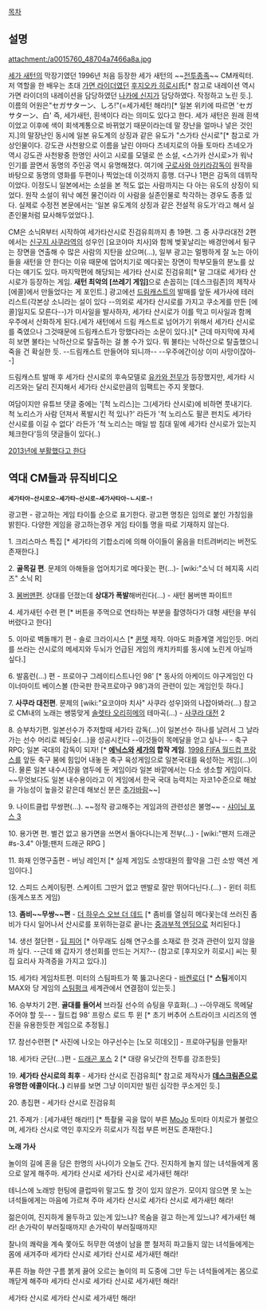 [[목차]]

== 설명 ==
attachment:/a0015760_48704a7466a8a.jpg

[[세가 새턴]]의 막장기였던 1996년 처음 등장한 세가 새턴의 ~~[[전투종족]]~~ CM캐릭터. 저 역할을 한 배우는 초대 [[가면 라이더]]였던 [[후지오카 히로시]]氏[* 참고로 내레이션 역시 가면 라이더의 내레이션을 담당하였던 [[나카에 신지]]가 담당하였다. 작정하고 노린 듯.]. 이름의 어원은"セガサターン、しろ!"(=세가세턴 해라!)[* 일본 위키에 따르면 'セガサターン、白' 즉, 세가새턴, 흰색이다 라는 의미도 있다고 한다. 세가 새턴은 원래 흰색이었고 이후에 색이 회색계통으로 바뀌었기 때문이라는데 말 장난을 얼마나 넣은 것인지.]의 말장난인 동시에 일본 유도계의 상징과 같은 유도가 "스가타 산시로"[* 참고로 가상인물이다. 강도관 사천왕으로 이름을 날린 야마다 츠네지로의 아들 토마타 츠네오가 역시 강도관 사천왕중 한명인 사이고 시로를 모델로 쓴 소설, <스가카 산시로>가 워낙 인기를 끌면서 동명의 주인공 역시 유명해졌다. 여기에 [[구로사와 아키라]]감독이 원작을 바탕으로 동명의 영화를 두편이나 찍었는데 이것까지 흥행. 더구나 1편은 감독의 데뷔작이었다. 이정도니 일본에서는 소설을 본 적도 없는 사람까지는 다 아는 유도의 상징이 되었다. 원작 소설이 워낙 예전 물건이라 이 사람을 실존인물로 착각하는 경우도 종종 있다. 실제로 수정전 본문에서는 '일본 유도계의 상징과 같은 전설적 유도가'라고 해서 실존인물처럼 묘사해두었었다.].

CM은 소닉R부터 시작하여 세가타산시로 진검유희까지 총 19편. 그 중 사쿠라대전 2편에서는 [[신구지 사쿠라]]역의 성우인 [요코야마 치사]와 함께 벚꽃날리는 배경안에서 뒹구는 장면을 연출해 수 많은 사람의 지탄을 샀으며(...), 일부 광고는 멀쩡하게 잘 노는 아이들을 새턴을 안 한다는 이유 때문에 업어치기로 메다꽂는 장면이 학부모들의 분노를 샀다는 얘기도 있다. 마지막편에 해당되는 세가타 산시로 진검유희[* 말 그대로 세가타 산시로가 등장하는 게임. '''새턴 최악의 [쓰레기 게임]'''으로 손꼽히는 [데스크림존]의 제작사 [에콜]에서 만들었다는 게 포인트.] 광고에선 [[드림캐스트]]의 발매를 앞둔 세가사에 테러리스트(각본상 소니라는 설이 있다 --의외로 세가타 산시로를 가지고 쿠소게를 만든 [에콜]일지도 모른다--)가 미사일을 발사하자, 세가타 산시로가 이를 막고 미사일과 함께 우주에서 산화하게 된다.(세가 새턴에서 드림 캐스트로 넘어가기 위해서 세가타 산시로를 죽였으나 그것때문에 드림캐스트가 망했다라는 소문이 있다.)[* 근데 마지막에 자세히 보면 불타는 낙하산으로 탈출하는 걸 볼 수가 있다. 뭐 불타는 낙하산으로 탈출했으니 죽을 건 확실한 듯. --드림캐스트 만들어야 되니까-- --우주에간이상 이미 사망이잖아--]

드림캐스트 발매 후 세가타 산시로의 후속모델로 [[유카와 전무]]가 등장했지만, 세가타 시리즈와는 달리 진지해서 세가타 산시로만큼의 임팩트는 주지 못했다.

여담이지만 유튜브 댓글 중에는 '[척 노리스]는 그(세가타 산시로)에 비하면 풋내기다. 척 노리스가 사람 던져서 폭발시킨 적 있나?' 라든가 '척 노리스도 팔콘 펀치도 세가타 산시로를 이길 수 없다' 라든가 '척 노리스는 매일 밤 침대 밑에 세가타 산시로가 있는지 체크한다'등의 댓글들이 있다(..)

[http://pyok.egloos.com/838255 2013년에 부활했다고 한다]
== 역대 CM들과 뮤직비디오 ==

 '''세가타아~산시로오~세가타~산시로~세가사타아~ㄴ시로~!'''

광고편 - 광고하는 게임 타이틀 순으로 표기한다. 광고편 명칭은 임의로 붙인 가칭임을 밝힌다. 다양한 게임을 광고하는경우 게임 타이틀 명을 따로 기재하지 않는다.

{{{#!html
<object width="425" height="344"><param name="movie" value="http://www.youtube.com/v/w2QRIWdNtxY&hl=ko&fs=1"></param><param name="allowFullScreen" value="true"></param><embed src="http://www.youtube.com/v/w2QRIWdNtxY&hl=ko&fs=1" type="application/x-shockwave-flash" allowfullscreen="true" width="425" height="344"></embed></object>
}}}
1. 크리스마스 특집  [* 세가타의 기합소리에 의해 아이들이 울음을 터트려버리는 버전도 존재한다.]

{{{#!html
<object width="425" height="344"><param name="movie" value="http://www.youtube.com/v/SanWyvMQunI&hl=ko&fs=1"></param><param name="allowFullScreen" value="true"></param><embed src="http://www.youtube.com/v/SanWyvMQunI&hl=ko&fs=1" type="application/x-shockwave-flash" allowfullscreen="true" width="425" height="344"></embed></object>
}}}
2. '''골목길 편'''. 문제의 아해들을 업어치기로 메다꽂는 편(...)- [wiki:"소닉 더 헤지혹 시리즈" 소닉 R]

{{{#!html
<object width="425" height="344"><param name="movie" value="http://www.youtube.com/v/5V65dtKOk2Y&hl=ko&fs=1"></param><param name="allowFullScreen" value="true"></param><embed src="http://www.youtube.com/v/5V65dtKOk2Y&hl=ko&fs=1" type="application/x-shockwave-flash" allowfullscreen="true" width="425" height="344"></embed></object>
}}}
3. [[봄버맨]]편. 상대를 던졌는데 '''상대가 폭발'''해버린다(...) - 새턴 봄버맨 파이트!!

{{{#!html
<object width="425" height="344"><param name="movie" value="http://www.youtube.com/v/STk3jPQVjK0&hl=ko&fs=1"></param><param name="allowFullScreen" value="true"></param><embed src="http://www.youtube.com/v/STk3jPQVjK0&hl=ko&fs=1" type="application/x-shockwave-flash" allowfullscreen="true" width="425" height="344"></embed></object>
}}}
4. 세가새턴 수련 편 [* 버튼을 주먹으로 연타하는 부분을 촬영하다가 대형 새턴을 부숴버렸다고 한다]

{{{#!html
<object width="425" height="344"><param name="movie" value="http://www.youtube.com/v/ged6gwNtJ8A&hl=ko&fs=1"></param><param name="allowFullScreen" value="true"></param><embed src="http://www.youtube.com/v/ged6gwNtJ8A&hl=ko&fs=1" type="application/x-shockwave-flash" allowfullscreen="true" width="425" height="344"></embed></object>
}}}
5. 이마로 벽돌깨기 편 - 솔로 크라이시스 [* [[퀸텟]] 제작. 아마도 퍼즐계열 게임인듯. 머리를 쓰라는 산시로의 메세지와 두뇌가 언급된 게임의 캐치카피를 동시에 노린게 아닐까 싶다.]

{{{#!html
<object width="425" height="344"><param name="movie" value="http://www.youtube.com/v/5lnev_Ken6o&hl=ko&fs=1"></param><param name="allowFullScreen" value="true"></param><embed src="http://www.youtube.com/v/5lnev_Ken6o&hl=ko&fs=1" type="application/x-shockwave-flash" allowfullscreen="true" width="425" height="344"></embed></object>
}}}
6. 발홈런(...) 편 - 프로야구 그레이티스트나인 98' [* 동사의 아케이드 야구게임인 다이너마이트 베이스볼 (한국판 한국프로야구 98')과의 관련이 있는 게임인듯 하다.]

{{{#!html
<object width="425" height="344"><param name="movie" value="http://www.youtube.com/v/sJPC6I2ss2c&hl=ko&fs=1"></param><param name="allowFullScreen" value="true"></param><embed src="http://www.youtube.com/v/sJPC6I2ss2c&hl=ko&fs=1" type="application/x-shockwave-flash" allowfullscreen="true" width="425" height="344"></embed></object>
}}}
7. '''사쿠라 대전편'''. 문제의 [wiki:"요코야마 치사" 사쿠라 성우]와의 나잡아봐라(...) 참고로 CM내의 노래는 쌩뚱맞게 [[솔렛타 오리히메]]의 테마곡(...) - [[사쿠라 대전]] 2

{{{#!html
<object width="425" height="344"><param name="movie" value="http://www.youtube.com/v/-jUzIxnbkpI&hl=ko&fs=1"></param><param name="allowFullScreen" value="true"></param><embed src="http://www.youtube.com/v/-jUzIxnbkpI&hl=ko&fs=1" type="application/x-shockwave-flash" allowfullscreen="true" width="425" height="344"></embed></object>
}}}
8. 승부차기편. 일본선수가 주저할때 세가타 감독(...)이 일본선수 하나를 날려서 그 날라가는 선수 머리로 헤딩슛(...)을 성공시킨다 --이것들이 목메달을 얻고 싶나-- - 축구 RPG; 일본 국대의 감독이 되자! [* '''[[에닉스]]와 [[세가]]의 합작 게임'''. [[1998 FIFA 월드컵 프랑스]]를 앞둔 축구 붐에 힘입어 내놓은 축구 육성게임으로 일본국대를 육성하는 게임(...)이다. 물론 일본 내수시장을 염두에 둔 게임이라 일본 바깥에서는 다소 생소할 게임이다. ~~무엇보다도 일본 내수용이라고 이 게임에서 한국 국대 능력치는 자코1수준으로 해놨을 가능성이 높을것 같은데 해보신 분은 [[추가바람]]~~]

{{{#!html
<iframe width="425" height="344" src="//www.youtube.com/embed/z6KtcNAodGw" frameborder="0" allowfullscreen></iframe>
}}}
9. 나이트클럽 무쌍편(...). ~~정작 광고해주는 게임과의 관련성은 불명~~ - [[샤이닝 포스 3]] 

{{{#!html
<object width="425" height="344"><param name="movie" value="http://www.youtube.com/v/Wa2wsCBBQbc&hl=ko&fs=1"></param><param name="allowFullScreen" value="true"></param><embed src="http://www.youtube.com/v/Wa2wsCBBQbc&hl=ko&fs=1" type="application/x-shockwave-flash" allowfullscreen="true" width="425" height="344"></embed></object>
}}}
10. 용가면 편. 별건 없고 용가면을 쓰면서 돌아다니는게 전부(...) - [wiki:"팬저 드래군#s-3.4" 아젤;팬저 드래군 RPG ]

{{{#!html
<object width="425" height="344"><param name="movie" value="http://www.youtube.com/v/Hyqnqw62W_s&hl=ko&fs=1"></param><param name="allowFullScreen" value="true"></param><embed src="http://www.youtube.com/v/Hyqnqw62W_s&hl=ko&fs=1" type="application/x-shockwave-flash" allowfullscreen="true" width="425" height="344"></embed></object>
}}}
11. 화재 인명구출편 - 버닝 레인저 [* 실제 게임도 소방대원의 활약을 그린 소방 액션 게임이다.]

{{{#!html
<object width="425" height="344"><param name="movie" value="http://www.youtube.com/v/e02bNcVaAr0&hl=ko&fs=1"></param><param name="allowFullScreen" value="true"></param><embed src="http://www.youtube.com/v/e02bNcVaAr0&hl=ko&fs=1" type="application/x-shockwave-flash" allowfullscreen="true" width="425" height="344"></embed></object>
}}}
12. 스피드 스케이팅편. 스케이트 그딴거 없고 맨발로 잘만 뛰어다닌다.(...) - 윈터 히트(동계스포츠 게임)

{{{#!html
<object width="425" height="344"><param name="movie" value="http://www.youtube.com/v/zXpXbNzntOA&hl=ko&fs=1"></param><param name="allowFullScreen" value="true"></param><embed src="http://www.youtube.com/v/zXpXbNzntOA&hl=ko&fs=1" type="application/x-shockwave-flash" allowfullscreen="true" width="425" height="344"></embed></object>
}}}
13. '''좀비~~무쌍~~편''' - [[더 하우스 오브 더 데드]] [* 좀비를 열심히 메다꽃는데 쓰러진 좀비가 다시 일어나서 산시로를 포위하는걸로 끝나는 [[중과부적 엔딩]]으로 처리된다.]

{{{#!html
<object width="425" height="344"><param name="movie" value="http://www.youtube.com/v/9Ktg2wPXNCM&hl=ko&fs=1"></param><param name="allowFullScreen" value="true"></param><embed src="http://www.youtube.com/v/9Ktg2wPXNCM&hl=ko&fs=1" type="application/x-shockwave-flash" allowfullscreen="true" width="425" height="344"></embed></object>}}}
14. 생선 절단편 - [[딥 피어]] [* 아무래도 심해 연구소를 소재로 한 것과 관련이 있지 않을까 싶다. --근데 왜 갑자기 생선회를 만드는 거지?-- (참고로 [후지오카 히로시] 씨는 횟집 요리사 자격증을 가지고 있다.)]
 
{{{#!html
<object width="425" height="344"><param name="movie" value="http://www.youtube.com/v/kFyYHPxm1GA&hl=ko&fs=1"></param><param name="allowFullScreen" value="true"></param><embed src="http://www.youtube.com/v/kFyYHPxm1GA&hl=ko&fs=1" type="application/x-shockwave-flash" allowfullscreen="true" width="425" height="344"></embed></object>
}}}
15. 세가타 게임차트편. 미터의 스팀파트가 쭉 뚫고나온다 - [[바켄로더]] [* '''스팀'''게이지 MAX와 당 게임의 [[스팀펑크]] 세계관에서 연결점이 있는듯.]

{{{#!html
<object width="425" height="344"><param name="movie" value="http://www.youtube.com/v/J3cVQPSTEyA&hl=ko&fs=1"></param><param name="allowFullScreen" value="true"></param><embed src="http://www.youtube.com/v/J3cVQPSTEyA&hl=ko&fs=1" type="application/x-shockwave-flash" allowfullscreen="true" width="425" height="344"></embed></object>
}}}
16. 승부차기 2편. '''골대를 들어서''' 브라질 선수의 슈팅을 무효화(...) --아무래도 목메달 주어야 할 듯-- - 월드컵 98' 프랑스 로드 투 윈  [* 초기 버추어 스트라이크 시리즈의 엔진을 유용한듯한 게임으로 추정됨.]

{{{#!html
<object width="425" height="344"><param name="movie" value="http://www.youtube.com/v/1LNtJPKD3RQ&hl=ko&fs=1"></param><param name="allowFullScreen" value="true"></param><embed src="http://www.youtube.com/v/1LNtJPKD3RQ&hl=ko&fs=1" type="application/x-shockwave-flash" allowfullscreen="true" width="425" height="344"></embed></object>
}}}

17. 참선수련편 [* 사진에 나오는 야구선수는 [노모 히데오]] - 프로야구팀을 만들자!

{{{#!html
<object width="425" height="344"><param name="movie" value="http://www.youtube.com/v/9TLkdLqmxuk&hl=ko&fs=1"></param><param name="allowFullScreen" value="true"></param><embed src="http://www.youtube.com/v/9TLkdLqmxuk&hl=ko&fs=1" type="application/x-shockwave-flash" allowfullscreen="true" width="425" height="344"></embed></object>
}}}

18. 세가타 군단(...)편 - [[드래곤 포스]] 2 [* 대량 유닛간의 전투를 강조한듯]

{{{#!html
<object width="425" height="344"><param name="movie" value="http://www.youtube.com/v/N7N70nQaZP4&hl=ko&fs=1"></param><param name="allowFullScreen" value="true"></param><embed src="http://www.youtube.com/v/N7N70nQaZP4&hl=ko&fs=1" type="application/x-shockwave-flash" allowfullscreen="true" width="425" height="344"></embed></object>
}}}

19. '''세가타 산시로의 최후''' - 세가타 산시로 진검유희[* 참고로 제작사가 '''[[데스크림존]]으로 유명한 에콜이다(..)''' 리뷰를 보면 그냥 이미지만 빌린 심각한 쿠소게인 듯.]

{{{#!html
<object width="425" height="344"><param name="movie" value="http://www.youtube.com/v/axtfGT1UHvA&hl=ko&fs=1"></param><param name="allowFullScreen" value="true"></param><embed src="http://www.youtube.com/v/axtfGT1UHvA&hl=ko&fs=1" type="application/x-shockwave-flash" allowfullscreen="true" width="425" height="344"></embed></object>
}}}

20. 총집편 - 세가타 산시로 진검유희

{{{#!html
<object width="425" height="344"><param name="movie" value="http://www.youtube.com/v/hhZWB_KfBLs&hl=ko&fs=1"></param><param name="allowFullScreen" value="true"></param><embed src="http://www.youtube.com/v/hhZWB_KfBLs&hl=ko&fs=1" type="application/x-shockwave-flash" allowfullscreen="true" width="425" height="344"></embed></object>
}}}

21. 주제가 : [세가새턴 해라!!] [* 특촬물 곡을 많이 부른 [[MoJo]] 토미타 이치로가 불렀으며, 세가타 산시로 역인 후지오카 히로시가 직접 부른 버젼도 존재한다.]

'''노래 가사'''

놀이의 길에 혼을 담은 한명의 사나이가 오늘도 간다.
진지하게 놀지 않는 녀석들에게 몸으로 알게 해주마.
세가타 산시로
세가타 산시로
세가새턴 해라!

테니스에 노래방 헌팅에 클럽따위 말고도 할 것이 있지 않은가.
모이지 않으면 못 노는 녀석들에게는 마음에 가르쳐 주마
세가타 산시로
세가타 산시로
세가새턴 해라!

젊은이여, 
진지하게 몰두하고 있는게 있느냐?
목숨을 걸고 하는게 있느냐? 
세가새턴 해라!
손가락이 부러질때까지!
손가락이 부러질때까지!

찰나의 쾌락을 계속 쫓아도 허무한 여생이 남을 뿐
철저히 파고들지 않는 녀석들에게는 몸에 새겨주마
세가타 산시로
세가타 산시로
세가새턴 해라!

푸른 하늘 하얀 구름 붉게 끓어 오르는 놀이의 피
도중에 그만 두는 녀석들에게는 몸으로 깨닫게 해주마
세가타 산시로
세가타 산시로
세가새턴 해라!

세가타 산시로
세가타 산시로
세가새턴 해라!
